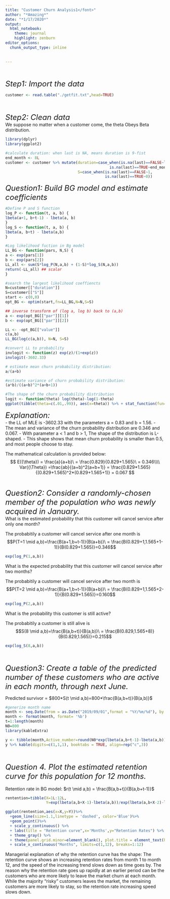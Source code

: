 ---
title: "Customer Churn Analysis1</font>"
author: "*Amazing*"
date: "*1/17/2020*"
output:
  html_notebook:
    theme: journal
    highlight: zenburn
editor_options:
  chunk_output_type: inline
      
  
---

</br></br>
*<font size="5">Step1: Import the data </font>*
```{r}
customer <- read.table("./getfit.txt",head=TRUE)
```
</br></br>
*<font size="5">Step2: Clean data </font>*
</br>
We suppose no matter when a customer come, the theta Obeys Beta distribution.
```{r,include=FALSE}
library(dplyr)
library(ggplot2)
```


```{r}
#calculate duration: when last is NA, means duration is 9-fist
end_month <- 8L
customer <- customer %>% mutate(duration=case_when(is.na(last)==FALSE~last-first+1L,
                                              is.na(last)==TRUE~end_month-first+1L),
                                S=case_when(is.na(last)==FALSE~1,
                                            is.na(last)==TRUE~0))
```

*<font size="5">Question1: Build BG model and estimate coefficients </font>*
```{r}
#Define P and S function
log_P <- function(t, a, b) {
lbeta(a+1, b+t-1) - lbeta(a, b)
}
log_S <- function(t, a, b) {
lbeta(a, b+t) - lbeta(a,b)
}

#Log likelihood fuction in Bg model
LL_BG <- function(pars, N,S) {
a <- exp(pars[1])
b <- exp(pars[2])
LL_all <- sum(S*log_P(N,a,b) + (1-S)*log_S(N,a,b))
return(-LL_all) ## scalar
}

#search the largest likelihood coeffiencts
N=customer[["duration"]]
S=customer[["S"]]
start <- c(0,0)
opt_BG <- optim(start,fn=LL_BG,N=N,S=S)

## inverse transform of (log a, log b) back to (a,b)
a <- exp(opt_BG[["par"]][1])
b <- exp(opt_BG[["par"]][2])

LL <- -opt_BG[["value"]]
c(a,b)
LL_BG(log(c(a,b)), N=N, S=S)

#convert LL to probability 
invlogit <- function(z) exp(z)/(1+exp(z))
invlogit(-3602.33)

# estimate mean churn probability distribution: 
a/(a+b)

#estimate variance of churn probability distribution: 
(a*b)/((a+b)^2*(a+b+1))
```

```{r}
#The shape of the churn probability distribution
logit <- function(theta) log(theta)-log(1-theta)
ggplot(tibble(theta=c(.01,.99)), aes(x=theta)) %>% + stat_function(fun=dbeta, args=list(shape1=a,shape2=b), geom="line",colour='blue') %>% + scale_x_continuous(expression(theta), breaks=c((0:4)/4,a/(a+b))) %>% + scale_y_continuous(expression(g(theta))) %>% + geom_vline(xintercept=a/(a+b),linetype=3) %>% + theme_bw() %>% + theme(axis.text.y=element_blank()) 
```
*<font size="5">Explanation:</font>*
</br>
- the LL of MLE is -3602.33 with the parameters a = 0.83 and b = 1.56.
- The mean and variance of the churn probability distribution are 0.346 and 0.067. 
- With parameter a < 1 and b > 1, The shape of the distribution is L-shaped. 
- This shape shows that mean churn probability is smaller than 0.5, and most people choose to stay. 

The mathematical calculation is provided below:
$$
E({\theta}) = \frac{a}{a+b}\ = \frac{0.829}{0.829+1.565}\ = 0.346\\\\
Var({\Theta}) =\frac{ab}{(a+b)^2(a+b+1)} = \frac{0.829*1.565}{(0.829+1.565)^2*(0.829+1.565+1)} = 0.067
$$
</br></br>
*<font size="5">Question2: Consider a randomly-chosen member of the population who was newly acquired in January.</font>*
</br>
What is the estimated probability that this customer will cancel service after only one month? 

The probabitily a customer will cancel service after one month is $$P(T=1 \mid a,b)=\frac{B(a+1,b+t-1)}{B(a+b)}\ = \frac{B(0.829+1,1.565+1-1)}{B(0.829+1.565)}=0.346$$

```{r}
exp(log_P(1,a,b))
```

What is the expected probability that this customer will cancel service after two months? 

The probabitily a customer will cancel service after two month is $$P(T=2 \mid a,b)=\frac{B(a+1,b+t-1)}{B(a+b)}\ = \frac{B(0.829+1,1.565+2-1)}{B(0.829+1.565)}=0.160$$

```{r}
exp(log_P(2,a,b))

```

What is the probability this customer is still active?

The probabitily a customer is still alive is $$S(8 \mid a,b)=\frac{B(a,b+t)}{B(a,b)}\ = \frac{B(0.829,1.565+8)}{B(0.829,1.565)}=0.215$$


```{r}
exp(log_S(8,a,b))
```
</br></br>
*<font size="5">Question3: Create a table of the predicted number of these customers who are active in each month, through next June.</font>* 
</br>

Predicted survivor = $800*S(t \mid a,b)=800*\frac{B(a,b+t)}{B(a,b)}$

```{r results="hide"}
#generize month name
month <- seq.Date(from = as.Date("2019/09/01",format = "%Y/%m/%d"), by = "month", length.out = 10)
month <- format(month, format= '%b')
t=1:length(month)
N0=800
library(kableExtra)

```

```{r}
y <- tibble(month,Active_number=round(N0*exp(lbeta(a,b+t-1)-lbeta(a,b))))
y %>% kable(digits=c(1,1,1), booktabs = TRUE, align=rep("c",3))
```

</br></br>
*<font size="5">Question 4. Plot the estimated retention curve for this population for 12 months.</font>*  
</br>
Retention rate in BG model: $r(t \mid a,b) = \frac{B(a,b+t)}{B(a,b+t-1)}$
```{r}
rentention=tibble(X=1L:12L,
                  Y=exp(lbeta(a,b+X-1)-lbeta(a,b))/exp(lbeta(a,b+X-2)-lbeta(a,b)))
```


```{r,echo=FALSE}
ggplot(rentention,aes(x=X,y=Y))%>%
  +geom_line(size=1.1,linetype = 'dashed', color='Blue')%>%
  +geom_point()%>%
  + scale_y_continuous() %>%
  + labs(title = "Retention curve",x='Months',y="Retention Rates") %>%
  + theme_gray() %>%
  + theme(panel.grid.minor=element_blank(), plot.title = element_text(hjust = 0.5)) %>%
  + scale_x_continuous("Months", limits=c(1,12), breaks=1:12)
```
Managerial explanation of why the retention curve has the shape:
The retention curve shows an increasing retention rates from month 1 to month 12, and the speed of the increasing trend slows down as time goes by. The reason why the retention rate goes up rapidly at an earlier period can be the customers who are more likely to leave the market churn at each month. While the majority "risky" customers leaves the market, the remaining customers are more likely to stay, so the retention rate increasing speed slows down.  

